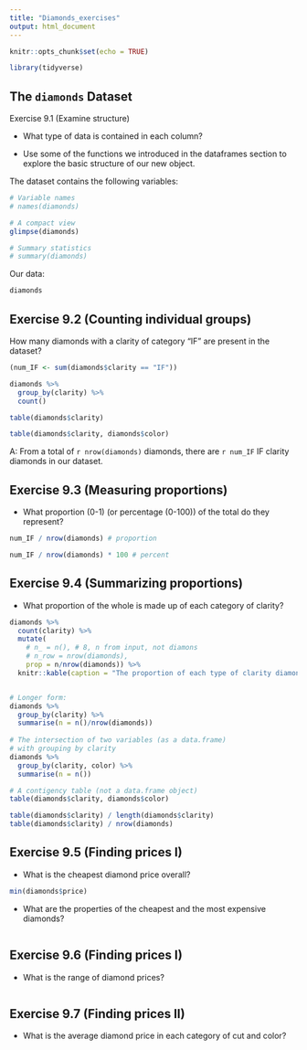```yaml
---
title: "Diamonds_exercises"
output: html_document
---
```


```r
knitr::opts_chunk$set(echo = TRUE)

library(tidyverse)
```

## The `diamonds` Dataset

Exercise 9.1 (Examine structure)

- What type of data is contained in each column?

- Use some of the functions we introduced in the dataframes section to explore the basic structure of our new object.

The dataset contains the following variables:

```r
# Variable names
# names(diamonds)

# A compact view
glimpse(diamonds)

# Summary statistics
# summary(diamonds)
```

Our data:

```r
diamonds
```

## Exercise 9.2 (Counting individual groups)

How many diamonds with a clarity of category "IF" are present in the dataset?

```r
(num_IF <- sum(diamonds$clarity == "IF"))

diamonds %>% 
  group_by(clarity) %>% 
  count()

table(diamonds$clarity)

table(diamonds$clarity, diamonds$color)
```

A: From a total of `r nrow(diamonds)` diamonds, there are `r num_IF` IF clarity diamonds in our dataset.

## Exercise 9.3 (Measuring proportions)

- What proportion (0-1) (or percentage (0-100)) of the total do they represent?

```r
num_IF / nrow(diamonds) # proportion

num_IF / nrow(diamonds) * 100 # percent
```

## Exercise 9.4 (Summarizing proportions)

- What proportion of the whole is made up of each category of clarity?

```r

diamonds %>%
  count(clarity) %>%
  mutate(
    # n_ = n(), # 8, n from input, not diamons
    # n_row = nrow(diamonds),
    prop = n/nrow(diamonds)) %>% 
  knitr::kable(caption = "The proportion of each type of clarity diamond.")


# Longer form:
diamonds %>% 
  group_by(clarity) %>% 
  summarise(n = n()/nrow(diamonds)) 
  
# The intersection of two variables (as a data.frame)
# with grouping by clarity
diamonds %>% 
  group_by(clarity, color) %>% 
  summarise(n = n())

# A contigency table (not a data.frame object)
table(diamonds$clarity, diamonds$color)

table(diamonds$clarity) / length(diamonds$clarity)
table(diamonds$clarity) / nrow(diamonds)

```

## Exercise 9.5 (Finding prices I)

- What is the cheapest diamond price overall?

```r
min(diamonds$price)
```

- What are the properties of the cheapest and the most expensive diamonds?

```r

```


## Exercise 9.6 (Finding prices I)

- What is the range of diamond prices?

```r

```

## Exercise 9.7 (Finding prices II)

- What is the average diamond price in each category of cut and color?

```r

```
